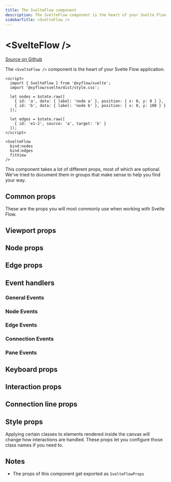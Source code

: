 ```yaml
---
title: The SvelteFlow component
description: The SvelteFlow component is the heart of your Svelte Flow application.
sidebarTitle: <SvelteFlow />
---
```



# \<SvelteFlow />

[Source on Github](https://github.com/xyflow/xyflow/blob/main/packages/svelte/src/lib/container/SvelteFlow/SvelteFlow.svelte)

The `<SvelteFlow />` component is the heart of your Svelte Flow application.

```svelte
<script>
  import { SvelteFlow } from '@xyflow/svelte';
  import '@xyflow/svelte/dist/style.css';

  let nodes = $state.raw([
    { id: 'a', data: { label: 'node a' }, position: { x: 0, y: 0 } },
    { id: 'b', data: { label: 'node b' }, position: { x: 0, y: 100 } }
  ]);

  let edges = $state.raw([
    { id: 'e1-2', source: 'a', target: 'b' }
  ]);
</script>

<SvelteFlow
  bind:nodes
  bind:edges
  fitView
/>
```

This component takes a lot of different props, most of which are optional. We've
tried to document them in groups that make sense to help you find your way.

## Common props

These are the props you will most commonly use when working with Svelte Flow.

<SvelteFlowAPIProps group="common" />

## Viewport props

<SvelteFlowAPIProps group="viewport" />

## Node props

<SvelteFlowAPIProps group="node" />

## Edge props

<SvelteFlowAPIProps group="edge" />

## Event handlers

### General Events

<SvelteFlowAPIProps group="generalEvents" />

### Node Events

<SvelteFlowAPIProps group="nodeEvents" />

### Edge Events

<SvelteFlowAPIProps group="edgeEvents" />

### Connection Events

<SvelteFlowAPIProps group="connectionEvents" />

### Pane Events

<SvelteFlowAPIProps group="paneEvents" />

## Keyboard props

<SvelteFlowAPIProps group="keyboard" />

## Interaction props

<SvelteFlowAPIProps group="interaction" />

## Connection line props

<SvelteFlowAPIProps group="connectionLine" />

## Style props

Applying certain classes to elements rendered inside the canvas will change how
interactions are handled. These props let you configure those class names if you
need to.

<SvelteFlowAPIProps group="style" />

## Notes

- The props of this component get exported as `SvelteFlowProps`
